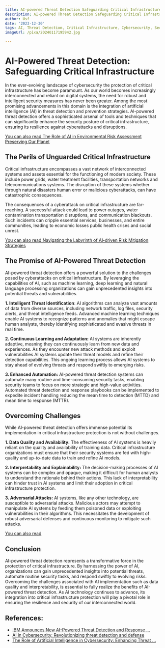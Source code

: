 ```yaml
---
title: AI-powered Threat Detection Safeguarding Critical Infrastructure
description: AI-powered Threat Detection Safeguarding Critical Infrastructure
author: Usf
date: '2023-12-30'
tags: AI, Threat Detection, Critical Infrastructure, Cybersecurity, Security
imageUrl: /pixa/20240117195942.jpg

---
```

# AI-Powered Threat Detection: Safeguarding  Critical Infrastructure

In the  ever-evolving landscape of cybersecurity the protection of critical infrastructure has become paramount. As our world becomes increasingly interconnected and reliant on digital systems, the need for robust and intelligent  security measures has never been greater. Among the most promising advancements in this domain is  the integration of artificial intelligence (AI) in threat detection and  prevention strategies. AI-powered  threat detection offers a  sophisticated arsenal of tools and techniques that can significantly enhance the security posture of critical infrastructure, ensuring its resilience against  cyberattacks and disruptions.

[You can also read The Role of AI in Environmental Risk Assessment Preserving Our  Planet](The%20Role%20of%20AI%20in%20Environmental%20Risk%20Assessment%20Preserving%20Our%20Planet)


## The Perils of Unguarded Critical Infrastructure

Critical infrastructure encompasses a vast network of interconnected systems and assets essential  for the functioning of modern society. These include power grids, water treatment facilities, transportation  networks  and telecommunications systems. The disruption of these systems whether  through natural disasters human error or malicious cyberattacks, can have catastrophic consequences.

The  consequences of a cyberattack on critical infrastructure are  far-reaching.  A successful attack could  lead to power outages, water contamination transportation disruptions, and communication  blackouts. Such incidents can cripple essential services, businesses, and entire  communities, leading to economic losses public health crises and social  unrest.

[You can also read Navigating the  Labyrinth of AI-driven  Risk Mitigation Strategies](Navigating%20the%20Labyrinth%20of%20AI-driven%20Risk%20Mitigation%20Strategies)


## The Promise of AI-Powered Threat Detection

AI-powered threat detection offers a powerful solution to  the  challenges posed by  cyberattacks on critical infrastructure. By leveraging the capabilities of AI, such as  machine learning,  deep learning and natural language processing organizations  can gain  unprecedented insights into potential threats and vulnerabilities.

**1. Intelligent Threat Identification:** AI algorithms  can analyze  vast amounts of  data from diverse sources, including network traffic, log files, security alerts, and threat  intelligence feeds. Advanced  machine learning techniques enable AI systems to recognize patterns and anomalies that might escape human analysts, thereby identifying sophisticated and evasive threats  in real time.

**2. Continuous Learning and Adaptation:** AI systems are inherently adaptive,  meaning they can continuously learn from new  data and experiences. As they encounter new attack methods and exploit vulnerabilities AI systems  update  their threat models and refine their detection capabilities. This  ongoing  learning process allows AI systems  to stay ahead of evolving threats and respond swiftly to emerging risks.

**3. Enhanced Automation:**  AI-powered threat detection systems can automate many routine and  time-consuming security tasks, enabling security teams  to focus on  more strategic and high-value activities. Automated threat detection and response playbooks can be implemented to expedite incident handling reducing the mean time to detection  (MTTD) and mean time to response (MTTR).

## Overcoming Challenges

While AI-powered threat detection offers immense  potential its implementation in critical infrastructure protection is not without  challenges.

**1. Data  Quality  and Availability:** The effectiveness of AI systems  is heavily reliant  on the quality and availability of training data.  Critical infrastructure organizations must ensure that their security systems are fed with high-quality and up-to-date data to train and refine  AI models.

**2. Interpretability and Explainability:** The decision-making processes of AI systems can be complex and opaque, making it difficult for human analysts to understand the rationale behind their actions. This lack of interpretability can hinder trust in AI systems and limit their adoption in critical infrastructure protection.

**3.  Adversarial Attacks:** AI  systems, like any other technology, are susceptible to adversarial attacks. Malicious actors may attempt to manipulate AI systems by feeding them poisoned  data or exploiting vulnerabilities in their algorithms. This necessitates  the development of robust adversarial defenses and continuous monitoring to mitigate  such attacks.

[You can also read ]()


## Conclusion

AI-powered  threat detection represents a transformative force in the protection of critical infrastructure. By harnessing the power of AI, organizations can gain unprecedented insights into potential threats, automate routine security tasks, and respond swiftly to evolving risks.  Overcoming the challenges associated with AI implementation such as data quality and interpretability, is essential to fully realize the benefits  of AI-powered threat detection. As AI technology continues to advance, its integration into critical  infrastructure protection will play a  pivotal  role in ensuring the resilience and security of our interconnected world.

## References:
- [IBM Announces New AI-Powered Threat Detection and Response ...](https://newsroom.ibm.com/2023-10-05-IBM-Announces-New-AI-Powered-Threat-Detection-and-Response-Services)
- [AI in Cybersecurity: Revolutionizing threat detection and defense](https://datasciencedojo.com/blog/ai-in-cybersecurity/)
- [The Role of Artificial Intelligence in Cybersecurity: Enhancing Threat ...](https://www.linkedin.com/pulse/role-artificial-intelligence-cybersecurity-enhancing-threat-1c)
